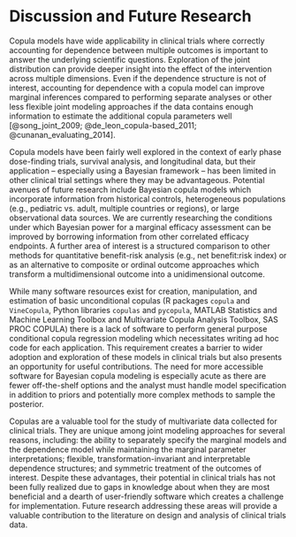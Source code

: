 
# Discussion and Future Research

Copula models have wide applicability in clinical trials where correctly accounting for dependence between multiple outcomes is important to answer the underlying scientific questions. Exploration of the joint distribution can provide deeper insight into the effect of the intervention across multiple dimensions. Even if the dependence structure is not of interest, accounting for dependence with a copula model can improve marginal inferences compared to performing separate analyses or other less flexible joint modeling approaches if the data contains enough information to estimate the additional copula parameters well [@song_joint_2009; @de_leon_copula-based_2011; @cunanan_evaluating_2014]. 

Copula models have been fairly well explored in the context of early phase dose-finding trials, survival analysis, and longitudinal data, but their application -- especially using a Bayesian framework -- has been limited in other clinical trial settings where they may be advantageous. Potential avenues of future research include Bayesian copula models which incorporate information from historical controls, heterogeneous populations (e.g., pediatric vs. adult, multiple countries or regions), or large observational data sources. We are currently researching the conditions under which Bayesian power for a marginal efficacy assessment can be improved by borrowing information from other correlated efficacy endpoints. A further area of interest is a structured comparison to other methods for quantitative benefit-risk analysis (e.g., net benefit:risk index) or as an alternative to composite or ordinal outcome approaches which transform a multidimensional outcome into a unidimensional outcome.

<!--
- check de Leon & Zhu ANOVA extensions for mixed discrete and continuous data cited in de Leon
- Cunanan & Koopmeiners Evaluating the performance of copula models in phase I-II clinical trials under model misspecification
-->

While many software resources exist for creation, manipulation, and estimation of basic unconditional copulas (R packages `copula` and `VineCopula`, Python libraries `copulas` <!-- https://pypi.org/project/copulas/--> and `pycopula`,<!-- https://maximejumelle.github.io/pycopula/build/html/--> MATLAB Statistics and Machine Learning Toolbox and Multivariate Copula Analysis Toolbox<!--(doi:10.1002/2016WR020242)-->, SAS PROC COPULA) there is a lack of software to perform general purpose conditional copula regression modeling which necessitates writing ad hoc code for each application. This requirement creates a barrier to wider adoption and exploration of these models in clinical trials but also presents an opportunity for useful contributions. The need for more accessible software for Bayesian copula modeling is especially acute as there are fewer off-the-shelf options and the analyst must handle model specification in addition to priors and potentially more complex methods to sample the posterior. 

Copulas are a valuable tool for the study of multivariate data collected for clinical trials. They are unique among joint modeling approaches for several reasons, including: the ability to separately specify the marginal models and the dependence model while maintaining the marginal parameter interpretations; flexible, transformation-invariant and interpretable dependence structures; and symmetric treatment of the outcomes of interest. Despite these advantages, their potential in clinical trials has not been fully realized due to gaps in knowledge about when they are most beneficial and a dearth of user-friendly software which creates a challenge for implementation. Future research addressing these areas will provide a valuable contribution to the literature on design and analysis of clinical trials data.

